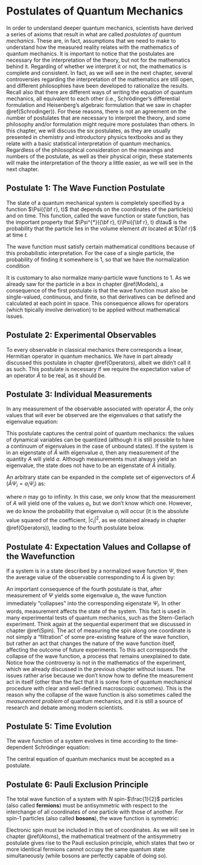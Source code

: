 # Postulates of Quantum Mechanics {#Postulates}

In order to understand deeper quantum mechanics, scientists have derived a series of axioms that result in what are called *postulates of quantum mechanics*. These are, in fact, assumptions that we need to make to understand how the measured reality relates with the mathematics of quantum mechanics. It is important to notice that the postulates are necessary for the interpretation of the theory, but not for the mathematics behind it. Regarding of whether we interpret it or not, the mathematics is complete and consistent. In fact, as we will see in the next chapter, several controversies regarding the interpretation of the mathematics are still open, and different philosophies have been developed to rationalize the results. Recall also that there are different ways of writing the equation of quantum mechanics, all equivalent to each other (i.e., Schrödinger's differential formulation and Heisenberg's algebraic formulation that we saw in chapter \@ref(Schrodinger)). For these reasons, there is not an agreement on the number of postulates that are necessary to interpret the theory, and some philosophy and/or formulation might require more postulates than others. In this chapter, we will discuss the six postulates, as they are usually presented in chemistry and introductory physics textbooks and as they relate with a basic statistical interpretation of quantum mechanics. Regardless of the philosophical consideration on the meanings and numbers of the postulate, as well as their physical origin, these statements will make the interpretation of the theory a little easier, as we will see in the next chapter.


## Postulate 1: The Wave Function Postulate

The state of a quantum mechanical system is completely specified by a function  $\Psi({\bf r}, t)$ that depends on the coordinates of the particle(s) and on time. This function, called the wave function or state function, has the important property that  $\Psi^{*}({\bf r}, t)\Psi({\bf r}, t) d\tau$ is the probability that the particle lies in the volume element $d\tau$ located at ${\bf r}$ at time $t$.

The wave function must satisfy certain mathematical conditions because of this probabilistic interpretation. For the case of a single particle, the probability of finding it somewhere is 1, so that we have the normalization condition 

\begin{equation}
\int_{-\infty}^{\infty} \Psi^{*}({\bf r}, t) \Psi({\bf r}, t) d\tau = 1
(\#eq:post1)  
\end{equation}

It is customary to also normalize many-particle wave functions to 1. As we already saw for the particle in a box in chapter \@ref(Models), a consequence of the first postulate is that the wave function must also be single-valued, continuous, and finite, so that derivatives can be defined and calculated at each point in space. This consequence allows for operators (which tipically involve derivation) to be applied without mathematical issues.

## Postulate 2: Experimental Observables

To every observable in classical mechanics there corresponds a linear, Hermitian operator in quantum mechanics. We have in part already discussed this postulate in chapter \@ref(Operators), albeit we didn't call it as such. This postulate is necessary if we require the expectation value of an operator $\hat{A}$ to be real, as it should be.

## Postulate 3: Individual Measurements

In any measurement of the observable associated with operator $\hat{A}$, the only values that will ever be observed are the eigenvalues $a$ that satisfy the eigenvalue equation:

\begin{equation}
\hat{A} \Psi = a \Psi.
(\#eq:post2)  
\end{equation}

This postulate captures the central point of quantum mechanics: the values of dynamical variables can be quantized (although it is still possible to have a continuum of eigenvalues in the case of unbound states). If the system is in an eigenstate of $\hat{A}$ with eigenvalue $a$, then any measurement of the quantity $A$ will yield $a$.
Although measurements must always yield an eigenvalue, the state does not have to be an eigenstate of $\hat{A}$ initially. 

An arbitrary state can be expanded in the complete set of eigenvectors of $\hat{A}$ $\left(\hat{A}\Psi_i = a_i \Psi_i\right)$ as:

\begin{equation}
\Psi = \sum_i^{n} c_i \Psi_i,
(\#eq:post3)  
\end{equation}

where $n$ may go to infinity. In this case, we only know that the measurement of $A$ will yield one of the values $a_i$, but we don't know which one. However, we do know the probability that eigenvalue $a_i$ will occur (it is the absolute value squared of the coefficient, $\vert c_i\vert^2$, as we obtained already in chapter \@ref(Operators)), leading to the fourth postulate below.


## Postulate 4: Expectation Values and Collapse of the Wavefunction
If a system is in a state described by a normalized wave function $\Psi$, then the average value of the observable corresponding to $\hat{A}$ is given by:

\begin{equation}
<A> = \int_{-\infty}^{\infty} \Psi^{*} \hat{A} \Psi d\tau.
(\#eq:post4)  
\end{equation}

An important consequence of the fourth postulate is that, after measurement of $\Psi$ yields some eigenvalue $a_i$, the wave function immediately "collapses" into the corresponding eigenstate $\Psi_i$. In other words, measurement affects the state of the system. This fact is used in many experimental tests of quantum mechanics, such as the Stern-Gerlach experiment. Think again at the sequential experiment that we discussed in chapter \@ref(Spin). The act of measuring the spin along one coordinate is not simply a "filtration" of some pre-existing feature of the wave function, but rather an act that changes the nature of the wave function itself, affecting the outcome of future experiments. To this act corresponds the collapse of the wave function, a process that remains unexplained to date. Notice how the controversy is not in the mathematics of the experiment, which we already discussed in the previous chapter without issues. The issues rather arise because we don't know how to define the measurement act in itself (other than the fact that it is some form of quantum mechanical procedure with clear and well-defined macroscopic outcomes). This is the reason why the collapse of the wave function is also sometimes called the *measurement problem* of quantum mechanics, and it is still a source of research and debate among modern scientists.

## Postulate 5: Time Evolution

The wave function of a system evolves in time according to the time-dependent Schrödinger equation:

\begin{equation}
\hat{H} \Psi({\bf r}, t) = i \hbar \frac{\partial \Psi}{\partial t}.
(\#eq:post5)  
\end{equation}

The central equation of quantum mechanics must be accepted as a postulate.


## Postulate 6: Pauli Exclusion Principle

The total wave function of a system with $N$ spin-$\frac{1}{2}$ particles (also called **fermions**) must be antisymmetric with respect to the interchange of all coordinates of one particle with those of another. For spin-1 particles (also called **bosons**), the wave function is symmetric:

\begin{equation}
\begin{aligned}
\Psi\left({\bf r}_1,{\bf r}_2,\ldots, {\bf r}_N\right) &= - \Psi\left({\bf r}_2,{\bf r}_1,\ldots, {\bf r}_N\right) \quad \text{fermions}, \\
\Psi\left({\bf r}_1,{\bf r}_2,\ldots, {\bf r}_N\right) &= + \Psi\left({\bf r}_2,{\bf r}_1,\ldots, {\bf r}_N\right) \quad \text{bosons}.
\end{aligned}
(\#eq:post6)  
\end{equation}

Electronic spin must be included in this set of coordinates. As we will see in chapter \@ref(Atoms), the mathematical treatment of the antisymmetry postulate gives rise to the Pauli exclusion principle, which states that two or more identical fermions cannot occupy the same quantum state simultaneously (while bosons are perfectly capable of doing so).
